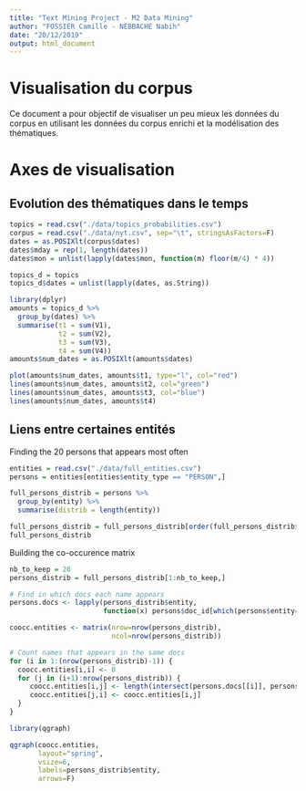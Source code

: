 ```yaml
---
title: "Text Mining Project - M2 Data Mining"
author: "FOSSIER Camille - NEBBACHE Nabih"
date: "20/12/2019"
output: html_document
---
```


# Visualisation du corpus

Ce document a pour objectif de visualiser un peu mieux les données du corpus en
utilisant les données du corpus enrichi et la modélisation des thématiques.

# Axes de visualisation

## Evolution des thématiques dans le temps

```r
topics = read.csv("./data/topics_probabilities.csv")
corpus = read.csv("./data/nyt.csv", sep="\t", stringsAsFactors=F)
dates = as.POSIXlt(corpus$dates)
dates$mday = rep(1, length(dates))
dates$mon = unlist(lapply(dates$mon, function(m) floor(m/4) * 4))

topics_d = topics
topics_d$dates = unlist(lapply(dates, as.String))

library(dplyr)
amounts = topics_d %>% 
  group_by(dates) %>%
  summarise(t1 = sum(V1),
            t2 = sum(V2),
            t3 = sum(V3),
            t4 = sum(V4))
amounts$num_dates = as.POSIXlt(amounts$dates)

plot(amounts$num_dates, amounts$t1, type="l", col="red")
lines(amounts$num_dates, amounts$t2, col="green")
lines(amounts$num_dates, amounts$t3, col="blue")
lines(amounts$num_dates, amounts$t4)

```

## Liens entre certaines entités

Finding the 20 persons that appears most often

```r
entities = read.csv("./data/full_entities.csv")
persons = entities[entities$entity_type == "PERSON",]

full_persons_distrib = persons %>% 
  group_by(entity) %>%
  summarise(distrib = length(entity))

full_persons_distrib = full_persons_distrib[order(full_persons_distrib$distrib, decreasing = T),]
full_persons_distrib
```

Building the co-occurence matrix

```r
nb_to_keep = 20
persons_distrib = full_persons_distrib[1:nb_to_keep,]

# Find in which docs each name appears
persons.docs <- lapply(persons_distrib$entity,
                       function(x) persons$doc_id[which(persons$entity==x)])

coocc.entities <- matrix(nrow=nrow(persons_distrib),
                         ncol=nrow(persons_distrib))

# Count names that appears in the same docs
for (i in 1:(nrow(persons_distrib)-1)) {
  coocc.entities[i,i] <- 0
  for (j in (i+1):nrow(persons_distrib)) {
     coocc.entities[i,j] <- length(intersect(persons.docs[[i]], persons.docs[[j]]))
     coocc.entities[j,i] <- coocc.entities[i,j]
  }
}

library(qgraph)

qgraph(coocc.entities,
       layout="spring",
       vsize=6,
       labels=persons_distrib$entity,
       arrows=F)

```